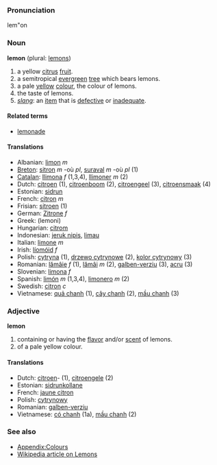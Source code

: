 ===Pronunciation===
lem"on

===Noun===
'''lemon''' (plural: [[lemons]])

#a yellow [[citrus]] [[fruit]].
#a semitropical [[evergreen]] [[tree]] which bears lemons.
#a pale [[yellow]] [[color|colour]], the colour of lemons.
#the taste of lemons.
#''[[slang]]'': an [[item]] that is [[defective]] or [[inadequate]].

====Related terms====
*[[lemonade]]

====Translations====
*Albanian: [[limon]] ''m''
*[[Breton]]: [[sitron]] ''m'' -où ''pl'', [[suraval]] ''m'' -où ''pl'' (1)
*[[Catalan]]: [[llimona]] ''f'' (1,3,4), [[llimoner]] ''m'' (2)
*Dutch: [[citroen]] (1), [[citroenboom]] (2), [[citroengeel]] (3), [[citroensmaak]] (4)
*Estonian: [[sidrun]]
*French: [[citron]] ''m''
*Frisian: [[sitroen]] (1)
*German: [[Zitrone]] ''f''
*Greek: (lemoni)
*Hungarian: [[citrom]]
*Indonesian: [[jeruk nipis]], [[limau]]
*Italian: [[limone]] ''m''
*Irish: [[líomóid]] ''f''
*Polish: [[cytryna]] (1), [[drzewo cytrynowe]] (2), [[kolor cytrynowy]] (3)
*Romanian: [[lămâie]] ''f'' (1), [[lămâi]] ''m'' (2), [[galben-verziu]] (3), [[acru]] (3)
*Slovenian: [[limona]] ''f''
*Spanish: [[limón]] ''m'' (1,3,4), [[limonero]] ''m'' (2)
*Swedish: [[citron]] ''c''
*Vietnamese: [[quả chanh]] (1), [[cây chanh]] (2), [[mầu chanh]] (3)

===Adjective===
'''lemon'''

#containing or having the [[flavor]] and/or [[scent]] of lemons.
#of a pale yellow colour.

====Translations====
*Dutch: [[citroen]]- (1), [[citroengele]] (2)
*Estonian: [[sidrunkollane]]
*French: [[jaune citron]]
*Polish: [[cytrynowy]]
*Romanian: [[galben-verziu]]
*Vietnamese: [[có chanh]] (1a), [[mầu chanh]] (2)

===See also===
* [[Wiktionary_Appendix:Colours|Appendix:Colours]]
* [http://en2.wikipedia.org/wiki/Lemon Wikipedia article on Lemons]